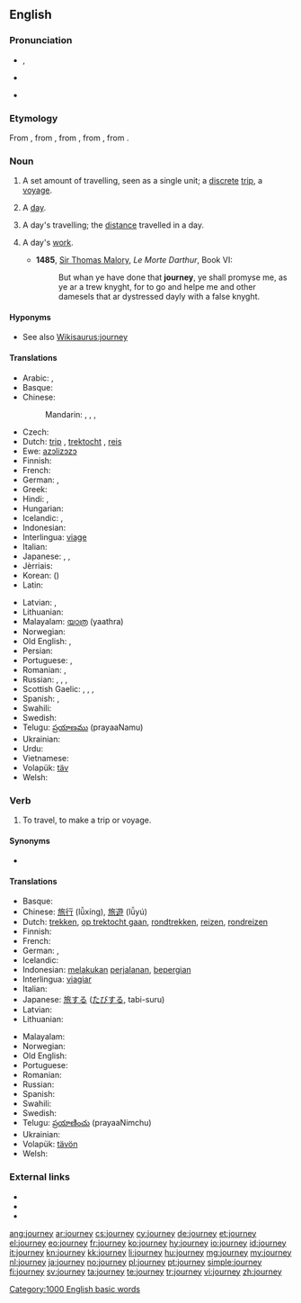 ==English==
{{wikipedia}}

===Pronunciation===
* {{IPA|/ˈdʒɜː(ɹ)ni/}}, {{SAMPA|/"dZ3:(r\)ni/}}
* {{audio|en-us-journey.ogg|Audio (US)}}
* {{audio|En-uk-a journey.ogg|Audio (UK)}}
*: {{rhymes|ɜː(ɹ)ni}}

===Etymology===
From {{etyl|enm}} {{term|journee|lang=enm}}, from {{etyl|fro}} {{term|lang=fro|jornee}}, from {{etyl|ML.}} {{term|lang=la|diurnata||a day's work, a day's journey, a fixed day, a day}}, from {{etyl|la}} {{term|lang=la|diurnus||daily}}, from {{term|dies|diēs|day|lang=la}}.

===Noun===
{{en-noun}}

# A set amount of travelling, seen as a single unit; a [[discrete]] [[trip]], a [[voyage]].
# {{obsolete}} A [[day]].
# {{obsolete}} A day's travelling; the [[distance]] travelled in a day.
# {{obsolete}} A day's [[work]].
#* '''1485''', [[w:Thomas Malory|Sir Thomas Malory]], ''Le Morte Darthur'', Book VI:
#*: But whan ye have done that '''journey''', ye shall promyse me, as ye ar a trew knyght, for to go and helpe me and other damesels that ar dystressed dayly with a false knyght.

====Hyponyms====
* See also [[Wikisaurus:journey]]

====Translations====
{{trans-top|trip, a voyage}}
* Arabic: {{t-|ar|رحلة|f|tr=ríḥla}}, {{t|ar|سفر|m|tr=sáfar|sc=Arab}}
* Basque: {{t|eu|bidaia}}
* Chinese:
*: Mandarin: {{t-|cmn|旅游|tr=lǚyóu|sc=Hani}}, {{t-|cmn|旅行|tr=lǚxíng|sc=Hani}}, {{t|cmn|旅途|tr=lǚtú|sc=Hani}}, {{t|cmn|旅程|tr=lǚchéng|sc=Hani}}
* Czech: {{t+|cs|cesta|f}}
* Dutch: [[trip]] {{f}}, [[trektocht]] {{f}}, [[reis]] {{f}}
* Ewe: [[azɔlizɔzɔ]]
* Finnish: {{t+|fi|matka}}
* French: {{t+|fr|voyage|m}}
* German: {{t+|de|Reise|f}}, {{t+|de|Tour|f}}
* Greek: {{t+|el|ταξίδι|n|tr=taxidi}}
* Hindi: {{t|hi|यात्रा|f|tr=yātrā|sc=Deva}}, {{t|hi|सफ़र|m|tr=safar|sc=Deva}}
* Hungarian: {{t+|hu|utazás}}
* Icelandic: {{t+|is|leiðangur}}, {{t+|is|ferð}}
* Indonesian: {{t+|id|jalan|alt=perjalanan|xs=Indonesian}}
* Interlingua: [[viage]]
* Italian: {{t+|it|viaggio}}
* Japanese: {{t+|ja|旅行|tr=りょこう, ryokō}},  {{t+|ja|旅|tr=[[たび]], tabi}},  {{t|ja|ツアー|tr=tsuā}}
* Jèrriais: {{tø|roa-jer|viage|m}}
* Korean: {{t|ko|여행|tr=yeohaeng|sc=Kore}} ({{t|ko|旅行|sc=Kore}})
* Latin: {{t+|la|iter}}
{{trans-mid}}
* Latvian: {{t|lv|brauciens|m}}, {{t|lv| ceļojums |m}}
* Lithuanian: {{t|lt|kelionė|f}}
* Malayalam: [[യാത്ര]] (yaathra)
* Norwegian: {{t+|no|reise}}
* Old English: {{t-|ang|siþ|m|alt=sīþ|xs=Old English}}, {{t-|ang|faru|f|xs=Old English}}
* Persian: {{t|fa|سفر|tr=safar|sc=fa-Arab}}
* Portuguese: {{t|pt|jornada|f}}, {{t+|pt|viagem|f}}
* Romanian: {{t-|ro|voiaj|n}}, {{t-|ro|călătorie|f}}
* Russian: {{t+|ru|путешествие|n|tr=putešéstvije}},  {{t+|ru|поездка|f|tr=pojézdka}},  {{qualifier|indeclinable}} {{t|ru|турне|n|tr=turné}},  {{t|ru|вояж|m|tr=vojáž}}
* Scottish Gaelic: {{t-|gd|slighe|f|xs=Scottish Gaelic}},  {{t-|gd|cuairt|f|xs=Scottish Gaelic}},  {{t-|gd|turas|m|xs=Scottish Gaelic}}, {{t-|gd|taisteal|m|xs=Scottish Gaelic}}
* Spanish: {{t-|es|viaje|m}},  {{t-|es|jornada}}
* Swahili: {{t+|sw|safari|xs=Swahili}}
* Swedish: {{t+|sv|resa|c}}
* Telugu: [[ప్రయాణము]] (prayaaNamu)
* Ukrainian: {{t|uk|подорож|f|tr=podoróž|sc=Cyrl}}
* Urdu: {{t|ur|سفر|m|tr=safar|sc=ur-Arab}}
* Vietnamese: {{t|vi|hành trình|alt=cuộc hành trình}}
* Volapük: [[täv]]
* Welsh: {{t+|cy|taith|f|xs=Welsh}}
{{trans-bottom}}

===Verb===
{{en-verb}}

# To travel, to make a trip or voyage.

====Synonyms====
* {{l|en|wayfare}}

====Translations====
{{trans-top|to travel, to make a trip or voyage}}
* Basque: {{t|eu|bidaiatu}}
* Chinese: [[旅行]] (lǚxíng), [[旅遊]] (lǚyú)
* Dutch: [[trekken]], [[op trektocht gaan]], [[rondtrekken]], [[reizen]], [[rondreizen]]
* Finnish: {{t+|fi|matkustaa}}
* French: {{t+|fr|voyager}}
* German: {{t+|de|reisen}}, {{t+|de|verreisen}}
* Icelandic: {{t+|is|ferðast}}
* Indonesian: [[laku|melakukan]] [[jalan|perjalanan]], [[pergi|bepergian]]
* Interlingua: [[viagiar]]
* Italian: {{t+|it|viaggiare}}
* Japanese: [[旅]]する ([[たび]]する, tabi-suru)
* Latvian: {{t|lv| ceļot}}
* Lithuanian: {{t|lt|keliauti}}
{{trans-mid}}
* Malayalam: {{t+|ml|സഞ്ചാരം|tr=sancharam|sc=Mlym|xs=Malayalam}}
* Norwegian: {{t+|no|reise}}
* Old English: {{t-|ang|siþian|alt=sīþian|xs=Old English}}
* Portuguese: {{t|pt|viajar}}
* Romanian: {{t+|ro|călători}}
* Russian: {{t|ru|путешествовать|sc=Cyrl}}
* Spanish: {{t+|es|viajar}}
* Swahili: {{t|sw|safiri|xs=Swahili}}
* Swedish: {{t+|sv|resa}}
* Telugu: [[ప్రయాణించు]] (prayaaNimchu)
* Ukrainian: {{t|uk|подорожувати|sc=Cyrl}}
* Volapük: [[tävön]]
* Welsh: {{t+|cy|teithio|xs=Welsh}}
{{trans-bottom}}

===External links===
* {{R:Webster 1913}}
* {{R:Century 1911}}
* {{R:OneLook}}

[[Category:1000 English basic words]]

[[ang:journey]]
[[ar:journey]]
[[cs:journey]]
[[cy:journey]]
[[de:journey]]
[[et:journey]]
[[el:journey]]
[[eo:journey]]
[[fr:journey]]
[[ko:journey]]
[[hy:journey]]
[[io:journey]]
[[id:journey]]
[[it:journey]]
[[kn:journey]]
[[kk:journey]]
[[li:journey]]
[[hu:journey]]
[[mg:journey]]
[[my:journey]]
[[nl:journey]]
[[ja:journey]]
[[no:journey]]
[[pl:journey]]
[[pt:journey]]
[[simple:journey]]
[[fi:journey]]
[[sv:journey]]
[[ta:journey]]
[[te:journey]]
[[tr:journey]]
[[vi:journey]]
[[zh:journey]]